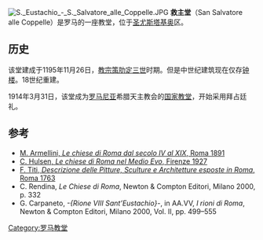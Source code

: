 [[File:S._Eustachio_-_S._Salvatore_alle_Coppelle.JPG|thumb]]
'''救主堂'''（San Salvatore alle Coppelle）是罗马的一座教堂，位于[[圣尤斯塔基奥|圣尤斯塔基奥]]区。

==历史==
该堂建成于1195年11月26日，[[教宗策肋定三世|教宗策肋定三世]]时期。但是中世纪建筑现在仅存[[钟楼|钟楼]]。18世纪重建。

1914年3月31日，该堂成为[[罗马尼亚|罗马尼亚]]希腊天主教会的[[罗马各国教堂|国家教堂]]，开始采用拜占廷礼。

== 参考==
<references/>
* [http://penelope.uchicago.edu/Thayer/I/Gazetteer/Places/Europe/Italy/Lazio/Roma/Rome/churches/_Texts/Armellini/ARMCHI*/home.html M. Armellini, ''Le chiese di Roma dal secolo IV al XIX'', Roma 1891]
* [http://penelope.uchicago.edu/Thayer/I/Gazetteer/Places/Europe/Italy/Lazio/Roma/Rome/churches/_Texts/Huelsen/HUECHI*/home.html C. Hulsen, ''Le chiese di Roma nel Medio Evo'', Firenze 1927] {{Wayback|url=http://penelope.uchicago.edu/Thayer/I/Gazetteer/Places/Europe/Italy/Lazio/Roma/Rome/churches/_Texts/Huelsen/HUECHI*/home.html |date=20200624104345 }}
* [http://penelope.uchicago.edu/Thayer/I/Gazetteer/Places/Europe/Italy/Lazio/Roma/Rome/_Texts/Titi/1763*/home.html F. Titi, ''Descrizione delle Pitture, Sculture e Architetture esposte in Roma'', Roma 1763]
* C. Rendina, ''Le Chiese di Roma'', Newton & Compton Editori, Milano 2000, p. 332
* G. Carpaneto, ''-{Rione VIII Sant’Eustachio}-'', in AA.VV, ''I rioni di Roma'', Newton & Compton Editori, Milano 2000, Vol. II, pp. 499–555
{{coord|41.900635|12.476049|source:wikidata|display=title|format=dms}}
{{罗马地标}}
[[Category:罗马教堂|Category:罗马教堂]]